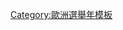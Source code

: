 {{Navbox
|name  = 威爾斯選舉
|title = {{flagicon|Wales}} {{Link-en|威爾斯選舉|Elections in Wales|威爾斯選舉及公投}}
|state = {{{state|autocollapse}}}
|style = wide
|bodyclass = hlist

|group1 = [[威爾斯議會|威爾斯議會選舉]]
|list1 =
* {{Link-en|1999年威爾斯國民議會選舉|1999 National Assembly for Wales election|1999年}}
* {{Link-en|2003年威爾斯國民議會選舉|2003 National Assembly for Wales election|2003年}}
* {{Link-en|2007年威爾斯國民議會選舉|2007 National Assembly for Wales election|2007年}}
* {{Link-en|2011年威爾斯國民議會選舉|2011 National Assembly for Wales election|2011年}}
* {{Link-en|2016年威爾斯國民議會選舉|2016 National Assembly for Wales election|2016年}}
* {{Link-en|2021年威爾斯議會選舉|2021 Senedd election|2021年}}
* {{Link-en|來屆威爾斯議會選舉|Next Senedd election|來屆選舉}}

|group2 = <div style="text-align: center;">[[英国议会|英國國會選舉]]</div>
|list2 =
* [[第1屆英國國會 (威爾斯)|1801年合併]]
* [[1802年英國大選 (威爾斯)|1802年]]
* [[1806年英國大選 (威爾斯)|1806年]]
* [[1807年英國大選 (威爾斯)|1807年]]
* [[1812年英國大選 (威爾斯)|1812年]]
* [[1818年英國大選 (威爾斯)|1818年]]
* [[1820年英國大選 (威爾斯)|1820年]]
* [[1826年英國大選 (威爾斯)|1826年]]
* [[1830年英國大選 (威爾斯)|1830年]]
* [[1831年英國大選 (威爾斯)|1831年]]
* [[1832年英國大選 (威爾斯)|1832年]]
* [[1835年英國大選 (威爾斯)|1835年]]
* [[1837年英國大選 (威爾斯)|1837年]]
* [[1841年英國大選 (威爾斯)|1841年]]
* [[1847年英國大選 (威爾斯)|1847年]]
* [[1852年英國大選 (威爾斯)|1852年]]
* [[1857年英國大選 (威爾斯)|1857年]]
* [[1859年英國大選 (威爾斯)|1859年]]
* [[1865年英國大選 (威爾斯)|1865年]]
* [[1868年英國大選 (威爾斯)|1868年]]
* [[1874年英國大選 (威爾斯)|1874年]]
* [[1880年英國大選 (威爾斯)|1880年]]
* [[1885年英國大選 (威爾斯)|1885年]]
* [[1886年英國大選 (威爾斯)|1886年]]
* [[1892年英國大選 (威爾斯)|1892年]]
* [[1895年英國大選 (威爾斯)|1895年]]
* [[1900年英國大選 (威爾斯)|1900年]]
* [[1906年英國大選 (威爾斯)|1906年]]
* [[1910年1月英國大選 (威爾斯)|1910年1月]]
* [[1910年12月英國大選 (威爾斯)|1910年12月]]
* [[1918年英國大選 (威爾斯)|1918年]]
* [[1922年英國大選 (威爾斯)|1922年]]
* [[1923年英國大選 (威爾斯)|1923年]]
* [[1924年英國大選 (威爾斯)|1924年]]
* [[1929年英國大選 (威爾斯)|1929年]]
* [[1931年英國大選 (威爾斯)|1931年]]
* [[1935年英國大選 (威爾斯)|1935年]]
* [[1945年英國大選 (威爾斯)|1945年]]
* [[1950年英國大選 (威爾斯)|1950年]]
* [[1951年英國大選 (威爾斯)|1951年]]
* [[1955年英國大選 (威爾斯)|1955年]]
* [[1959年英國大選 (威爾斯)|1959年]]
* [[1964年英國大選 (威爾斯)|1964年]]
* [[1966年英國大選 (威爾斯)|1966年]]
* [[1970年英國大選 (威爾斯)|1970年]]
* [[1974年2月英國大選 (威爾斯)|1974年2月]]
* [[1974年10月英國大選 (威爾斯)|1974年10月]]
* [[1979年英國大選 (威爾斯)|1979年]]
* {{Link-en|1983年英國大選 (威爾斯)|1983 United Kingdom general election in Wales|1983年}}
* {{Link-en|1987年英國大選 (威爾斯)|1987 United Kingdom general election in Wales|1987年}}
* {{Link-en|1992年英國大選 (威爾斯)|1992 United Kingdom general election in Wales|1992年}}
* {{Link-en|1997年英國大選 (威爾斯)|1997 United Kingdom general election in Wales|1997年}}
* {{Link-en|2001年英國大選 (威爾斯)|2001 United Kingdom general election in Wales|2001年}}
* {{Link-en|2005年英國大選 (威爾斯)|2005 United Kingdom general election in Wales|2005年}}
* {{Link-en|2010年英國大選 (威爾斯)|2010 United Kingdom general election in Wales|2010年}}
* {{Link-en|2015年英國大選 (威爾斯)|2015 United Kingdom general election in Wales|2015年}}
* {{Link-en|2017年英國大選 (威爾斯)|2017 United Kingdom general election in Wales|2017年}}
* {{Link-en|2019年英國大選 (威爾斯)|2019 United Kingdom general election in Wales|2019年}}

|group3 = <div style="text-align: center;">地方選舉</div>
|list3 =
* [[1987年威爾斯地方選舉|1987年]]
* [[1989年威爾斯地方選舉|1989年]]
* [[1991年威爾斯地方選舉|1991年]]
* {{Link-en|1993年威爾斯地方選舉|1993 Welsh local elections|1993年}}
* {{Link-en|1995年威爾斯地方選舉|1995 Welsh local elections|1995年}}
* {{Link-en|1999年威爾斯地方選舉|1999 Welsh local elections|1999年}}
* {{Link-en|2004年威爾斯地方選舉|2004 Welsh local elections|2004年}}
* {{Link-en|2008年威爾斯地方選舉|2008 Welsh local elections|2008年}}
* {{Link-en|2012年威爾斯地方選舉|2012 Welsh local elections|2012年}}
* {{Link-en|2017年威爾斯地方選舉|2017 Welsh local elections|2017年}}
* {{Link-en|2022年威爾斯地方選舉|2022 Welsh local elections|2022年}}

|group4 = <div style="text-align: center;">公投</div>
|list4 =
* {{Link-en|1979年威爾斯權力下放公投|1979 Welsh devolution referendum|1979年}}
* {{Link-en|1997年威爾斯權力下放公投|1997 Welsh devolution referendum|1997年}}
* {{Link-en|2011年威爾斯權力下放公投|2011 Welsh devolution referendum|2011年}}

}}<noinclude>
{{collapsible option}}
[[Category:歐洲選舉年模板]]
</noinclude>